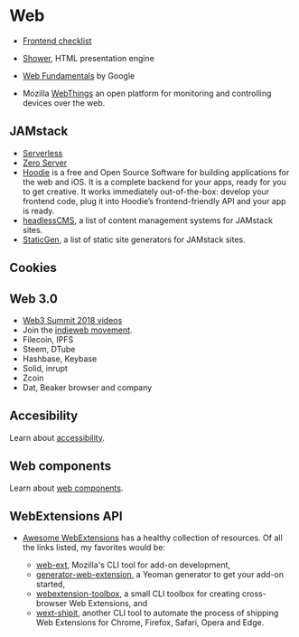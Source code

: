 # Web

- [Frontend checklist](https://frontendchecklist.io/)

- [Shower](https://github.com/shower/shower), HTML presentation engine

- [Web Fundamentals](https://developers.google.com/web/fundamentals/) by Google

- Mozilla [WebThings](https://iot.mozilla.org/) an open platform for monitoring
  and controlling devices over the web.

## JAMstack

- [Serverless](https://serverless.com/)
- [Zero Server](https://zeroserver.io/)
- [Hoodie](http://hood.ie/intro/) is a free and Open Source Software for
  building applications for the web and iOS. It is a complete backend for your
  apps, ready for you to get creative. It works immediately out-of-the-box:
  develop your frontend code, plug it into Hoodie’s frontend-friendly API and your
  app is ready.
- [headlessCMS](https://headlesscms.org/), a list of content management systems
  for JAMstack sites.
- [StaticGen](https://www.staticgen.com/), a list of static site generators for
  JAMstack sites.

## Cookies

## Web 3.0

- [Web3 Summit 2018 videos](https://2018.web3summit.com/video/)
- Join the [indieweb movement](https://indieweb.org/Getting_Started).
- Filecoin, IPFS
- Steem, DTube
- Hashbase, Keybase
- Solid, inrupt
- Zcoin
- Dat, Beaker browser and company

## Accesibility

Learn about
[accessibility](https://codeburst.io/seven-ways-to-make-your-web-app-more-accessible-411a8c716fcb).

## Web components

Learn about [web
components](https://codeburst.io/6-reasons-you-should-use-native-web-components-b45e18e069c2).

## WebExtensions API

- [Awesome WebExtensions](https://github.com/bfred-it/Awesome-WebExtensions) has
  a healthy collection of resources. Of all the links listed, my favorites would
  be:

  - [web-ext](https://github.com/mozilla/web-ext), Mozilla's CLI tool for add-on
    development,
  - [generator-web-extension](https://github.com/webextension-toolbox/generator-web-extension),
    a Yeoman generator to get your add-on started,
  - [webextension-toolbox](https://github.com/webextension-toolbox/webextension-toolbox),
    a small CLI toolbox for creating cross-browser Web Extensions, and
  - [wext-shipit](https://github.com/LinusU/wext-shipit), another CLI tool to
    automate the process of shipping Web Extensions for Chrome, Firefox, Safari,
    Opera and Edge.
